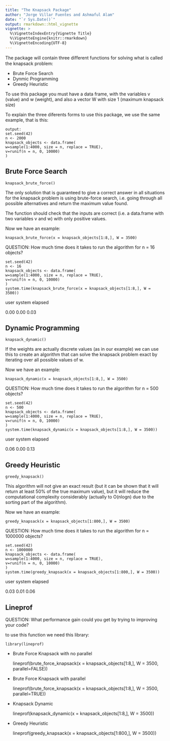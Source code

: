 ---
title: "The Knapsack Package"
author: "Jorge Villar Fuentes and Ashmaful Alam"
date: "`r Sys.Date()`"
output: rmarkdown::html_vignette
vignette: >
  %\VignetteIndexEntry{Vignette Title}
  %\VignetteEngine{knitr::rmarkdown}
  %\VignetteEncoding{UTF-8}
---

The package will contain three diﬀerent functions for solving what is called the knapsack problem:

- Brute Force Search
- Dynmic Programming
- Greedy Heuristic

To use this package you must have a data frame, with the variables v (value) and w (weight), and also a vector W with size 1 (maximum knapsack size)

To explain the three diferents forms to use this package, we use the same example, that is this:

    output: 
    set.seed(42)
    n <- 2000 
    knapsack_objects <- data.frame( 
    w=sample(1:4000, size = n, replace = TRUE), 
    v=runif(n = n, 0, 10000) 
    )

## Brute Force Search

    knapsack_brute_force()

The only solution that is guaranteed to give a correct answer in all situations for the knapsack problem is using brute-force search, i.e. going through all possible alternatives and return the maximum value found.

The function should check that the inputs are correct (i.e. a data.frame with two variables v and w) with only positive values.

Now we have an example:

    knapsack_brute_force(x = knapsack_objects[1:8,], W = 3500)

QUESTION:  How much time does it takes to run the algorithm for n = 16 objects?

    set.seed(42)
    n <- 16 
    knapsack_objects <- data.frame( 
    w=sample(1:4000, size = n, replace = TRUE), 
    v=runif(n = n, 0, 10000) 
    )
    system.time(knapsack_brute_force(x = knapsack_objects[1:8,], W = 3500))

   user  system elapsed 
   
   0.00    0.00    0.03 

## Dynamic Programming

    knapsack_dynamic()

If the weights are actually discrete values (as in our example) we can use this to create an algorithm that can solve the knapsack problem exact by iterating over all possible values of w.

Now we have an example:

    knapsack_dynamic(x = knapsack_objects[1:8,], W = 3500)

QUESTION: How much time does it takes to run the algorithm for n = 500 objects?

    set.seed(42)
    n <- 500 
    knapsack_objects <- data.frame( 
    w=sample(1:4000, size = n, replace = TRUE), 
    v=runif(n = n, 0, 10000) 
    )
    system.time(knapsack_dynamic(x = knapsack_objects[1:8,], W = 3500))

   user  system elapsed 
   
   0.06    0.00    0.13 

## Greedy Heuristic

    greedy_knapsack()

This algorithm will not give an exact result (but it can be shown that it will return at least 50% of the true maximum value), but it will reduce the computational complexity considerably (actually to O(nlogn) due to the sorting part of the algorithm).

Now we have an example:

    greedy_knapsack(x = knapsack_objects[1:800,], W = 3500)

QUESTION: How much time does it takes to run the algorithm for n = 1000000 objects?

    set.seed(42)
    n <- 1000000 
    knapsack_objects <- data.frame( 
    w=sample(1:4000, size = n, replace = TRUE), 
    v=runif(n = n, 0, 10000) 
    )
    system.time(greedy_knapsack(x = knapsack_objects[1:800,], W = 3500))

   user  system elapsed 
   
   0.03    0.01    0.06 

## Lineprof

QUESTION: What performance gain could you get by trying to improving your code?

to use this function we need this library:

    library(lineprof)
    
- Brute Force Knapsack with no parallel

    lineprof(brute_force_knapsack(x = knapsack_objects[1:8,], W = 3500, parallel=FALSE))

- Brute Force Knapsack with parallel

    lineprof(brute_force_knapsack(x = knapsack_objects[1:8,], W = 3500, parallel=TRUE))

- Knapsack Dynamic

    lineprof(knapsack_dynamic(x = knapsack_objects[1:8,], W = 3500))

- Greedy Heuristic

    lineprof(greedy_knapsack(x = knapsack_objects[1:800,], W = 3500))


